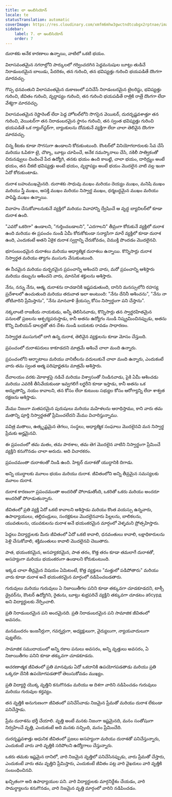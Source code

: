 ```yaml
---
title: లా ఆంబిసియోన్
locale: te
statusTranslation: automatic
coverImage: https://res.cloudinary.com/xmfm6mhw3gwctndtcubgx2rptnae/image/upload/v1740337243/small_cover_educacion_fundamental_a051170f1c.webp
sidebar:
    label: 7. లా ఆంబిసియోన్
    order: 7
---
```

దురాశకు అనేక కారణాలు ఉన్నాయి, వాటిలో ఒకటి భయం.

విలాసవంతమైన నగరాల్లోని పార్కులలో గర్వించదగిన పెద్దమనుషుల బూట్లు తుడిచే నిరాడంబరమైన బాలుడు, పేదరికం, తన గురించి, తన భవిష్యత్తు గురించి భయపడితే దొంగగా మారవచ్చు.

గొప్ప ధనవంతుని విలాసవంతమైన దుకాణంలో పనిచేసే నిరాడంబరమైన టైలరిస్టు, భవిష్యత్తు గురించి, జీవితం గురించి, వృద్ధాప్యం గురించి, తన గురించి భయపడితే రాత్రికి రాత్రే దొంగగా లేదా వేశ్యగా మారవచ్చు.

విలాసవంతమైన రెస్టారెంట్ లేదా పెద్ద హోటల్‌లోని సొగసైన వెయిటర్, దురదృష్టవశాత్తూ తన గురించి, వెయిటర్‌గా తన నిరాడంబరమైన స్థానం గురించి, తన స్వంత భవిష్యత్తు గురించి భయపడితే ఒక గ్యాంగ్‌స్టర్‌గా, బ్యాంకులను దోచుకునే వ్యక్తిగా లేదా చాలా తెలివైన దొంగగా మారవచ్చు.

చిన్న కీటకం కూడా సొగసుగా ఉండాలని కోరుకుంటుంది. కౌంటర్‌లో వినియోగదారులకు సేవ చేసే మరియు ఓపికగా టై, చొక్కా, బూట్లు చూపించే, అనేక నమస్కారాలు చేసి, నకిలీ సాత్వికంతో చిరునవ్వులు చిందించే పేద ఉద్యోగి, తనకు భయం ఉంది కాబట్టి, చాలా భయం, దారిద్ర్యం అంటే భయం, తన చీకటి భవిష్యత్తు అంటే భయం, వృద్ధాప్యం అంటే భయం మొదలైన వాటి వల్ల ఇంకా ఏదో కోరుకుంటాడు.

దురాశ బహుముఖమైనది. దురాశకు సాధువు ముఖం మరియు దెయ్యం ముఖం, మనిషి ముఖం మరియు స్త్రీ ముఖం, ఆసక్తి ముఖం మరియు నిస్వార్థ ముఖం, ధర్మబద్ధమైన ముఖం మరియు పాపిష్టి ముఖం ఉన్నాయి.

వివాహం చేసుకోవాలనుకునే వ్యక్తిలో మరియు వివాహాన్ని ద్వేషించే ఆ వృద్ధ బ్యాచిలర్‌లో కూడా దురాశ ఉంది.

"ఎవరో ఒకరిగా" ఉండాలని, "గుర్తించబడాలని", "ఎదగాలని" తీవ్రంగా కోరుకునే వ్యక్తిలో దురాశ ఉంది మరియు ఈ ప్రపంచం నుండి ఏమీ కోరుకోకుండా సన్యాసిగా మారే వ్యక్తిలో కూడా దురాశ ఉంది, ఎందుకంటే అతని ఏకైక దురాశ స్వర్గాన్ని చేరుకోవడం, విముక్తి పొందడం మొదలైనవి.

భూసంబంధమైన దురాశలు మరియు ఆధ్యాత్మిక దురాశలు ఉన్నాయి. కొన్నిసార్లు దురాశ నిస్వార్థత మరియు త్యాగం ముసుగు వేసుకుంటుంది.

ఈ నీచమైన మరియు దుర్భరమైన ప్రపంచాన్ని ఆశించని వారు, మరో ప్రపంచాన్ని ఆశిస్తారు మరియు డబ్బును ఆశించని వారు, మానసిక శక్తులను ఆశిస్తారు.

నేను, నన్ను నేను, ఆత్మ, దురాశను దాచడానికి ఇష్టపడుతుంది, దానిని మనస్సులోని రహస్య ప్రదేశాలలో ఉంచుతుంది మరియు తరువాత ఇలా అంటుంది: "నేను దేనినీ ఆశించను", "నేను నా తోటివారిని ప్రేమిస్తాను", "నేను మానవాళి శ్రేయస్సు కోసం నిస్వార్థంగా పని చేస్తాను".

నక్కలాంటి రాజకీయ నాయకుడు, అన్నీ తెలిసినవాడు, కొన్నిసార్లు తన స్వార్థరహితమైన పనులతో ప్రజలను ఆశ్చర్యపరుస్తాడు, కానీ అతను ఉద్యోగం నుండి నిష్క్రమించినప్పుడు, అతను కొన్ని మిలియన్ డాలర్లతో తన దేశం నుండి బయటకు రావడం సాధారణం.

నిస్వార్థత ముసుగులో దాగి ఉన్న దురాశ, తెలివైన వ్యక్తులను కూడా మోసం చేస్తుంది.

ప్రపంచంలో దురాశపరులు కాకూడదని మాత్రమే ఆశించే చాలా మంది ఉన్నారు.

ప్రపంచంలోని ఆర్భాటాలు మరియు వానిటీలను వదులుకునే చాలా మంది ఉన్నారు, ఎందుకంటే వారు తమ స్వంత ఆత్మ పరిపూర్ణతను మాత్రమే ఆశిస్తారు.

దేవాలయం వరకు మోకాళ్లపై నడిచే మరియు విశ్వాసంతో నిండినవాడు, పైకి ఏమీ ఆశించడు మరియు ఎవరికీ తీసివేయకుండా ఇవ్వగలిగే లగ్జరీని కూడా ఇస్తాడు, కానీ అతను ఒక అద్భుతాన్ని, నయం కావాలని, తన కోసం లేదా కుటుంబ సభ్యుల కోసం ఆరోగ్యాన్ని లేదా శాశ్వత రక్షణను ఆశిస్తాడు.

మేము నిజంగా మతపరమైన పురుషులు మరియు మహిళలను ఆరాధిస్తాము, కాని వారు తమ మతాన్ని పూర్తి నిస్వార్థతతో ప్రేమించలేదని మేము విచారిస్తున్నాము.

పవిత్ర మతాలు, ఉత్కృష్టమైన తెగలు, సంస్థలు, ఆధ్యాత్మిక సంఘాలు మొదలైనవి మన నిస్వార్థ ప్రేమకు అర్హమైనవి.

ఈ ప్రపంచంలో తమ మతం, తమ పాఠశాల, తమ తెగ మొదలైన వాటిని నిస్వార్థంగా ప్రేమించే వ్యక్తిని కనుగొనడం చాలా అరుదు. అది విచారకరం.

ప్రపంచమంతా దురాశలతో నిండి ఉంది. హిట్లర్ దురాశతో యుద్ధానికి దిగాడు.

అన్ని యుద్ధాలకు మూలం భయం మరియు దురాశ. జీవితంలోని అన్ని తీవ్రమైన సమస్యలకు మూలం దురాశ.

దురాశ కారణంగా ప్రపంచమంతా అందరితో పోరాడుతోంది, ఒకరితో ఒకరు మరియు అందరూ అందరితో పోరాడుతున్నారు.

జీవితంలో ప్రతి వ్యక్తి ఏదో ఒకటి కావాలని ఆశిస్తాడు మరియు కొంత వయస్సు ఉన్నవారు, ఉపాధ్యాయులు, తల్లిదండ్రులు, సంరక్షకులు మొదలైనవారు పిల్లలను, బాలికలను, యువతులను, యువకులను దురాశ అనే భయంకరమైన మార్గంలో వెళ్ళమని ప్రోత్సహిస్తారు.

పెద్దలు విద్యార్థులకు మీరు జీవితంలో ఏదో ఒకటి కావాలి, ధనవంతులు కావాలి, లక్షాధికారులను పెళ్లి చేసుకోవాలి, శక్తిమంతులు కావాలి మొదలైనవి చెబుతారు.

పాత, భయంకరమైన, అసహ్యకరమైన, పాత తరం, కొత్త తరం కూడా తమలాగే దురాశతో, అసహ్యంగా మరియు భయంకరంగా ఉండాలని కోరుకుంటుంది.

ఇక్కడ చాలా తీవ్రమైన విషయం ఏమిటంటే, కొత్త వ్యక్తులు "మత్తులో పడిపోతారు" మరియు వారు కూడా దురాశ అనే భయంకరమైన మార్గంలో నడిపించబడతారు.

గురువులు మరియు గురువులు ఏ నిజాయితీగల పనిని కూడా తక్కువగా చూడకూడదని, టాక్సీ డ్రైవర్‌ను, కౌంటర్ ఉద్యోగిని, రైతును, బూట్లు శుభ్రపరిచే వ్యక్తిని తక్కువగా చూడటం абсурд అని విద్యార్థులకు నేర్పించాలి.

ప్రతి నిరాడంబరమైన పని అందమైనది. ప్రతి నిరాడంబరమైన పని సామాజిక జీవితంలో అవసరం.

మనమందరం ఇంజనీర్లుగా, గవర్నర్లుగా, అధ్యక్షులుగా, వైద్యులుగా, న్యాయవాదులుగా పుట్టలేదు.

సామాజిక సముదాయంలో అన్ని రకాల పనులు అవసరం, అన్ని వృత్తులు అవసరం, ఏ నిజాయితీగల పనిని కూడా తక్కువగా చూడకూడదు.

ఆచరణాత్మక జీవితంలో ప్రతి మానవుడు ఏదో ఒకదానికి ఉపయోగపడతాడు మరియు ప్రతి ఒక్కరూ దేనికి ఉపయోగపడతారో తెలుసుకోవడం ముఖ్యం.

ప్రతి విద్యార్థి యొక్క వృత్తిని కనుగొనడం మరియు ఆ దిశగా వారిని నడిపించడం గురువులు మరియు గురువుల కర్తవ్యం.

తన వృత్తికి అనుగుణంగా జీవితంలో పనిచేసేవాడు నిజమైన ప్రేమతో మరియు దురాశ లేకుండా పనిచేస్తాడు.

ప్రేమ దురాశను భర్తీ చేయాలి. వృత్తి అంటే మనకు నిజంగా ఇష్టమైనది, మనం సంతోషంగా నిర్వహించే వృత్తి, ఎందుకంటే అది మనకు నచ్చింది, మనం ప్రేమించేది.

దురదృష్టవశాత్తు ఆధునిక జీవితంలో ప్రజలు అసహ్యంగా మరియు దురాశతో పనిచేస్తున్నారు, ఎందుకంటే వారు వారి వృత్తికి సరిపోలని ఉద్యోగాలు చేస్తున్నారు.

ఒకరు తమకు ఇష్టమైన దానిలో, వారి నిజమైన వృత్తిలో పనిచేసినప్పుడు, వారు ప్రేమతో చేస్తారు, ఎందుకంటే వారు తమ వృత్తిని ప్రేమిస్తారు, ఎందుకంటే జీవితం పట్ల వారి వైఖరులు వారి వృత్తికి సంబంధించినవి.

ఖచ్చితంగా అది ఉపాధ్యాయుల పని. వారి విద్యార్థులకు మార్గనిర్దేశం చేయడం, వారి సామర్థ్యాలను కనుగొనడం, వారి నిజమైన వృత్తి మార్గంలో వారిని నడిపించడం.

